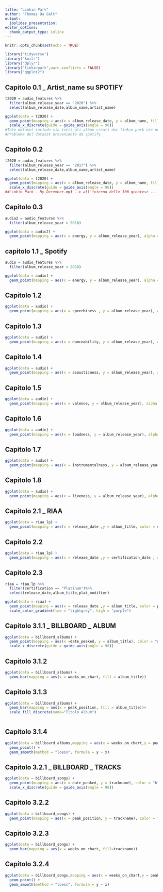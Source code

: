 ---
title: "Linkin Park"
author: "Thomas Da Dalt"
output:
  ioslides_presentation:
editor_options: 
  chunk_output_type: inline
---

```{r setup, include=FALSE}
knitr::opts_chunk$set(echo = TRUE)

library("tidyverse")
library("knitr")
library("dplyr")
library("linkinpark",warn.conflicts = FALSE)
library("ggplot2")

```

## Capitolo 0.1 _ Artist_name su SPOTIFY
```{r, echo=FALSE}
t2020 = audio_features %>%
  filter(album_release_year == "2020") %>%
  select(album_release_date,album_name,artist_name)

ggplot(data = t2020) +
  geom_point(mapping = aes(x = album_release_date, y = album_name, fill = artist_name),color = "dark blue") +
  scale_x_discrete(guide = guide_axis(angle = 90))
#Tale dataset include sia tutti gli album creati dai linkin park che non, ogni album però possiede almeno una track (canzone) dei lp ---> valori corrispondenti a questi brani, quindi circa tutti i brani visualizzati dal 2018 in su si basano su canzoni anche non dei lp
#Problema del dataset proveniente da spotify
``` 

## Capitolo 0.2
```{r, echo=FALSE}
t2020 = audio_features %>%
  filter(album_release_year == "2017") %>%
  select(album_release_date,album_name,artist_name)

ggplot(data = t2020) +
  geom_point(mapping = aes(x = album_release_date, y = album_name, fill = artist_name), color = "dark red") +
  scale_x_discrete(guide = guide_axis(angle = 90))
##Linkin Park - My December.mp3 --> all'interno delle 100 greatest ... ever ovvero viene preso l'album che contiene ALMENO una track dei linkin park, questo è visibile anche negli anni precedenti / successivi
``` 
  
## Capitolo 0.3
```{r, echo=FALSE}
audio2 = audio_features %>%
  filter(album_release_year > 2016)

ggplot(data = audio2) +
  geom_point(mapping = aes(x = energy, y = album_release_year), alpha = 0.2, color = "red")
``` 
  
## capitolo 1.1 _ Spotify
```{r, echo=FALSE}
audio = audio_features %>%
  filter(album_release_year < 2018)

ggplot(data = audio) +
  geom_point(mapping = aes(x = energy, y = album_release_year), alpha = 0.2, color = "red")
```


## Capitolo 1.2
```{r, echo=FALSE}
ggplot(data = audio) +
  geom_point(mapping = aes(x = speechiness , y = album_release_year), alpha = 0.2, color = "dark green")
```


## Capitolo 1.3
```{r, echo=FALSE}
ggplot(data = audio) +
  geom_point(mapping = aes(x = danceability, y = album_release_year), alpha = 0.2, color = "blue")
```


## Capitolo 1.4
```{r, echo=FALSE}
ggplot(data = audio) +
  geom_point(mapping = aes(x = acousticness, y = album_release_year), alpha = 0.2, color = "orange")
```


## Capitolo 1.5
```{r, echo=FALSE}
ggplot(data = audio) +
  geom_point(mapping = aes(x = valence, y = album_release_year), alpha = 0.2, color = "brown")
```


## Capitolo 1.6
```{r, echo=FALSE}
ggplot(data = audio) +
  geom_point(mapping = aes(x = loudness, y = album_release_year), alpha = 0.2, color = "purple")
```


## Capitolo 1.7
```{r, echo=FALSE}
ggplot(data = audio) +
  geom_point(mapping = aes(x = instrumentalness, y = album_release_year), alpha = 0.2, color = "#56B4E9")
```

## Capitolo 1.8
```{r, echo=FALSE}
ggplot(data = audio) +
  geom_point(mapping = aes(x = liveness, y = album_release_year), alpha = 0.2, color = "#CC79A7")
```

## Capitolo 2.1 _ RIAA
```{r, echo=FALSE}
ggplot(data = riaa_lp) +
  geom_point(mapping = aes(x = release_date ,y = album_title, color = certification))
```

## Capitolo 2.2
```{r, echo=FALSE}
ggplot(data = riaa_lp) +
  geom_point(mapping = aes(x = release_date ,y = certification_date , color = certification))

```

## Capitolo 2.3
```{r, echo=FALSE}
riaa = riaa_lp %>%
  filter(certification == "Platinum")%>%
  select(release_date,album_title,plat_modifier)

ggplot(data = riaa) +
  geom_point(mapping = aes(x = release_date ,y = album_title, color = plat_modifier)) +
  scale_color_gradient(low = "lightgrey", high = "purple") 
```



## Capitolo 3.1.1 _ BILLBOARD _ ALBUM
```{r, echo=FALSE}
ggplot(data = billboard_albums) +
  geom_point(mapping = aes(x =date_peaked, y = album_title), color = "green")+
  scale_x_discrete(guide = guide_axis(angle = 90))
```

## Capitolo 3.1.2
```{r, echo=FALSE}
ggplot(data = billboard_albums) + 
  geom_bar(mapping = aes(x = weeks_on_chart, fill = album_title))
```

## Capitolo 3.1.3
```{r, echo=FALSE}
ggplot(data = billboard_albums) + 
  geom_bar(mapping = aes(x = peak_position, fill = album_title))+
  scale_fill_discrete(name="Titolo Album")
  
```

## Capitolo 3.1.4
```{r, echo=FALSE}
ggplot(data = billboard_albums,mapping = aes(x = weeks_on_chart,y = peak_position)) + 
  geom_point() +
  geom_smooth(method = "loess", formula = y ~ x)
```

## Capitolo 3.2.1 _ BILLBOARD _ TRACKS
```{r, echo=FALSE}
ggplot(data = billboard_songs) +
  geom_point(mapping = aes(x = date_peaked, y = trackname), color = "blue") +
  scale_x_discrete(guide = guide_axis(angle = 90))
```

## Capitolo 3.2.2
```{r, echo=FALSE}
ggplot(data = billboard_songs) +
  geom_point(mapping = aes(x = peak_position, y = trackname), color = "brown")
```

## Capitolo 3.2.3
```{r, echo=FALSE}
ggplot(data = billboard_songs) + 
  geom_bar(mapping = aes(x = weeks_on_chart, fill=trackname))
```

## Capitolo 3.2.4
```{r, echo=FALSE}
ggplot(data = billboard_songs,mapping = aes(x = weeks_on_chart,y = peak_position)) + 
  geom_point() +
  geom_smooth(method = "loess", formula = y ~ x)
```


